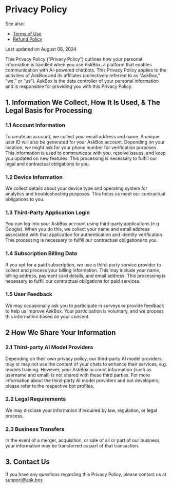 # Privacy Policy

See also:
- [Terms of Use](/terms)
- [Refund Policy](/refund)

Last updated on August 08, 2024

This Privacy Policy (“Privacy Policy”) outlines how your personal information is handled when you use AskBox,
a platform that enables communication with AI-powered chatbots.
This Privacy Policy applies to the activities of AskBox and its affiliates
(collectively referred to as “AskBox,” “we,” or “us”).
AskBox is the data controller of your personal information and is responsible for providing you with this Privacy Policy.

## 1. Information We Collect, How It Is Used, & The Legal Basis for Processing

### 1.1 Account Information

To create an account, we collect your email address and name.
A unique user ID will also be generated for your AskBox account.
Depending on your location, we might ask for your phone number for verification purposes.
This information is used to communicate with you, resolve issues, and keep you updated on new features.
This processing is necessary to fulfill our legal and contractual obligations to you.

### 1.2 Device Information

We collect details about your device type and operating system for analytics and troubleshooting purposes.
This helps us meet our contractual obligations to you.

### 1.3 Third-Party Application Login

You can log into your AskBox account using third-party applications (e.g. Google).
When you do this, we collect your name and email address associated with that application for authentication and identity verification.
This processing is necessary to fulfill our contractual obligations to you.

### 1.4 Subscription Billing Data

If you opt for a paid subscription, we use a third-party service provider to collect and process your billing information.
This may include your name, billing address, payment card details, and email address.
This processing is necessary to fulfill our contractual obligations for paid services.

### 1.5 User Feedback

We may occasionally ask you to participate in surveys or provide feedback to help us improve AskBox.
Your participation is voluntary, and we process this information based on your consent.

## 2 How We Share Your Information

### 2.1 Third-party AI Model Providers

Depending on their own privacy policy, our third-party AI model providers may or may not use the content of your chats to enhance their services, e.g. models training.
However, your AskBox account information (such as username and email) is not shared with these third parties.
For more information about the third-party AI model providers and bot developers, please refer to the respective bot profiles.

### 2.2 Legal Requirements

We may disclose your information if required by law, regulation, or legal process.

### 2.3 Business Transfers

In the event of a merger, acquisition, or sale of all or part of our business, your information may be transferred as part of that transaction.

## 3. Contact Us

If you have any questions regarding this Privacy Policy, please contact us at support@ask.box
